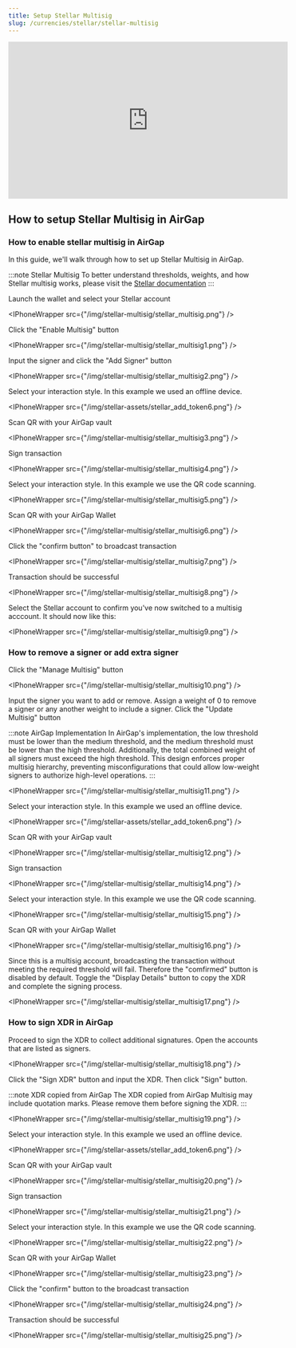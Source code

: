 ```yaml
---
title: Setup Stellar Multisig
slug: /currencies/stellar/stellar-multisig
---
```



<div class="yt-container">
  <iframe
    width="560"
    height="315"
    src="https://www.youtube.com/embed/aRd0dgAd47E?si=9VFjfTJaJ3m9PT-F"
    title="YouTube video player"
    frameborder="0"
    allow="accelerometer; autoplay; clipboard-write; encrypted-media; gyroscope; picture-in-picture; web-share"
    referrerpolicy="strict-origin-when-cross-origin"
    allowfullscreen
  ></iframe>
</div>

## How to setup Stellar Multisig in AirGap

### How to enable stellar multisig in AirGap

In this guide, we'll walk through how to set up Stellar Multisig in AirGap.

:::note Stellar Multisig
To better understand thresholds, weights, and how Stellar multisig works, please visit the [Stellar documentation](https://developers.stellar.org/docs/learn/encyclopedia/security/signatures-multisig)
:::

Launch the wallet and select your Stellar account

<IPhoneWrapper src={"/img/stellar-multisig/stellar_multisig.png"} />

Click the "Enable Multisig" button

<IPhoneWrapper src={"/img/stellar-multisig/stellar_multisig1.png"} />

Input the signer and click the "Add Signer" button

<IPhoneWrapper src={"/img/stellar-multisig/stellar_multisig2.png"} />

Select your interaction style. In this example we used an offline device.

<IPhoneWrapper src={"/img/stellar-assets/stellar_add_token6.png"} />

Scan QR with your AirGap vault

<IPhoneWrapper src={"/img/stellar-multisig/stellar_multisig3.png"} />

Sign transaction

<IPhoneWrapper src={"/img/stellar-multisig/stellar_multisig4.png"} />

Select your interaction style. In this example we use the QR code scanning.

<IPhoneWrapper src={"/img/stellar-multisig/stellar_multisig5.png"} />

Scan QR with your AirGap Wallet

<IPhoneWrapper src={"/img/stellar-multisig/stellar_multisig6.png"} />

Click the "confirm button" to broadcast transaction

<IPhoneWrapper src={"/img/stellar-multisig/stellar_multisig7.png"} />

Transaction should be successful

<IPhoneWrapper src={"/img/stellar-multisig/stellar_multisig8.png"} />

Select the Stellar account to confirm you've now switched to a multisig acccount. It should now like this:

<IPhoneWrapper src={"/img/stellar-multisig/stellar_multisig9.png"} />

### How to remove a signer or add extra signer

Click the "Manage Multisig" button

<IPhoneWrapper src={"/img/stellar-multisig/stellar_multisig10.png"} />

Input the signer you want to add or remove.
Assign a weight of 0 to remove a signer or any another weight to include a signer. Click the "Update Multisig" button

:::note AirGap Implementation
In AirGap's implementation, the low threshold must be lower than the medium threshold, and the medium threshold must be lower than the high threshold. Additionally, the total combined weight of all signers must exceed the high threshold.
This design enforces proper multisig hierarchy, preventing misconfigurations that could allow low-weight signers to authorize high-level operations.
:::

<IPhoneWrapper src={"/img/stellar-multisig/stellar_multisig11.png"} />

Select your interaction style. In this example we used an offline device.

<IPhoneWrapper src={"/img/stellar-assets/stellar_add_token6.png"} />

Scan QR with your AirGap vault

<IPhoneWrapper src={"/img/stellar-multisig/stellar_multisig12.png"} />

Sign transaction

<IPhoneWrapper src={"/img/stellar-multisig/stellar_multisig14.png"} />

Select your interaction style. In this example we use the QR code scanning.

<IPhoneWrapper src={"/img/stellar-multisig/stellar_multisig15.png"} />

Scan QR with your AirGap Wallet

<IPhoneWrapper src={"/img/stellar-multisig/stellar_multisig16.png"} />

Since this is a multisig account, broadcasting the transaction without meeting the required threshold will fail. Therefore the "comfirmed" button is disabled by default. Toggle the "Display Details" button to copy the XDR and complete the signing process.

<IPhoneWrapper src={"/img/stellar-multisig/stellar_multisig17.png"} />

### How to sign XDR in AirGap

Proceed to sign the XDR to collect additional signatures. Open the accounts that are listed as signers.

<IPhoneWrapper src={"/img/stellar-multisig/stellar_multisig18.png"} />

Click the "Sign XDR" button and input the XDR. Then click "Sign" button.

:::note XDR copied from AirGap
The XDR copied from AirGap Multisig may include quotation marks. Please remove them before signing the XDR.
:::

<IPhoneWrapper src={"/img/stellar-multisig/stellar_multisig19.png"} />

Select your interaction style. In this example we used an offline device.

<IPhoneWrapper src={"/img/stellar-assets/stellar_add_token6.png"} />

Scan QR with your AirGap vault

<IPhoneWrapper src={"/img/stellar-multisig/stellar_multisig20.png"} />

Sign transaction

<IPhoneWrapper src={"/img/stellar-multisig/stellar_multisig21.png"} />

Select your interaction style. In this example we use the QR code scanning.

<IPhoneWrapper src={"/img/stellar-multisig/stellar_multisig22.png"} />

Scan QR with your AirGap Wallet

<IPhoneWrapper src={"/img/stellar-multisig/stellar_multisig23.png"} />

Click the "confirm" button to the broadcast transaction

<IPhoneWrapper src={"/img/stellar-multisig/stellar_multisig24.png"} />

Transaction should be successful

<IPhoneWrapper src={"/img/stellar-multisig/stellar_multisig25.png"} />

